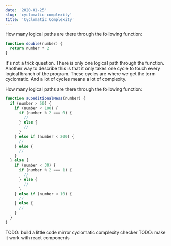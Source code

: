 ```yaml
---
date: '2020-01-25'
slug: 'cyclomatic-complexity'
title: 'Cyclomatic Complexity'
---
```


How many logical paths are there through the following function:

```javascript
function double(number) {
  return number * 2
}
```

It's not a trick question. There is only one logical path through the function. Another way to describe this is that it only takes one cycle to touch every logical branch of the program. These cycles are where we get the term cyclomatic. And a lot of cycles means a lot of complexity.

How many logical paths are there through the following function:

```javascript
function aConditionalMess(number) {
  if (number > 50) {
    if (number < 100) {
      if (number % 2 === 0) {
        //
      } else {
        //
      }
    } else if (number < 200) {
      //
    } else {
      //
    }
  } else {
    if (number < 30) {
      if (number % 2 === 1) {
        //
      } else {
        //
      }
    } else if (number < 10) {
      //
    } else {
      //
    }
  }
}
```

TODO: build a little code mirror cyclomatic complexity checker
TODO: make it work with react components
